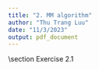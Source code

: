 ```yaml
---
title: "2. MM algorithm"
author: "Thu Trang Luu"
date: "11/3/2023"
output: pdf_document
---
```

 \section Exercise 2.1
 
 
